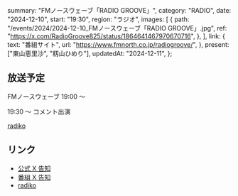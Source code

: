   summary: "FMノースウェーブ「RADIO GROOVE」",
  category: "RADIO",
  date: "2024-12-10",
  start: "19:30",
  region: "ラジオ",
  images: [
    {
      path: "/events/2024/2024-12-10_FMノースウェーブ「RADIO GROOVE」.jpg",
      ref: "https://x.com/RadioGroove825/status/1864641467970670716",
    },
  ],
  link: {
    text: "番組サイト",
    url: "https://www.fmnorth.co.jp/radiogroove/",
  },
  present: ["東山恵里沙", "籾山ひめり"],
  updatedAt: "2024-12-11",
};

## 放送予定

FMノースウェーブ 19:00 〜

19:30 〜 コメント出演

[radiko](https://radiko.jp/#NORTHWAVE)

## リンク

- [公式 X 告知](https://x.com/takanenofficial/status/1866392450753073599)
- [番組 X 告知](https://x.com/RadioGroove825/status/1864641467970670716)
- [radiko](https://radiko.jp/#NORTHWAVE)
